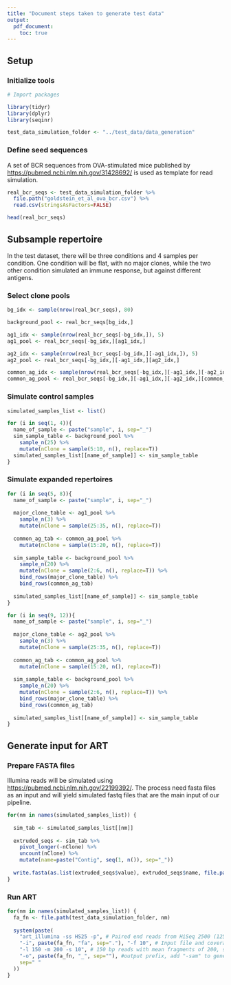 ```yaml
---
title: "Document steps taken to generate test data"
output:
  pdf_document:
    toc: true
---
```


## Setup

### Initialize tools

```r
# Import packages

library(tidyr)
library(dplyr)
library(seqinr)
```

```r
test_data_simulation_folder <- "../test_data/data_generation"
```


### Define seed sequences

A set of BCR sequences from OVA-stimulated mice published by [https://pubmed.ncbi.nlm.nih.gov/31428692/](Goldstein et al.) is used as template for read simulation.

```r
real_bcr_seqs <- test_data_simulation_folder %>%
  file.path("goldstein_et_al_ova_bcr.csv") %>%
  read.csv(stringsAsFactors=FALSE)

head(real_bcr_seqs)
```

## Subsample repertoire

In the test dataset, there will be three conditions and 4 samples per condition. One condition will be flat, with no major clones, while the two other condition simulated an immune response, but against different antigens.

### Select clone pools

```r
bg_idx <- sample(nrow(real_bcr_seqs), 80)

background_pool <- real_bcr_seqs[bg_idx,]
```

```r
ag1_idx <- sample(nrow(real_bcr_seqs[-bg_idx,]), 5)
ag1_pool <- real_bcr_seqs[-bg_idx,][ag1_idx,]
```

```r
ag2_idx <- sample(nrow(real_bcr_seqs[-bg_idx,][-ag1_idx,]), 5)
ag2_pool <- real_bcr_seqs[-bg_idx,][-ag1_idx,][ag2_idx,]
```

```r
common_ag_idx <- sample(nrow(real_bcr_seqs[-bg_idx,][-ag1_idx,][-ag2_idx,]), 2)
common_ag_pool <- real_bcr_seqs[-bg_idx,][-ag1_idx,][-ag2_idx,][common_ag_idx,]
```

### Simulate control samples

```r
simulated_samples_list <- list()

for (i in seq(1, 4)){
  name_of_sample <- paste("sample", i, sep="_")
  sim_sample_table <- background_pool %>%
    sample_n(25) %>%
    mutate(nClone = sample(5:10, n(), replace=T))
  simulated_samples_list[[name_of_sample]] <- sim_sample_table 
}
```

### Simulate expanded repertoires

```r
for (i in seq(5, 8)){
  name_of_sample <- paste("sample", i, sep="_")
  
  major_clone_table <- ag1_pool %>%
    sample_n(3) %>%
    mutate(nClone = sample(25:35, n(), replace=T))
  
  common_ag_tab <- common_ag_pool %>%
    mutate(nClone = sample(15:20, n(), replace=T))
  
  sim_sample_table <- background_pool %>%
    sample_n(20) %>%
    mutate(nClone = sample(2:6, n(), replace=T)) %>%
    bind_rows(major_clone_table) %>%
    bind_rows(common_ag_tab)
  
  simulated_samples_list[[name_of_sample]] <- sim_sample_table 
}
```

```r
for (i in seq(9, 12)){
  name_of_sample <- paste("sample", i, sep="_")
  
  major_clone_table <- ag2_pool %>%
    sample_n(3) %>%
    mutate(nClone = sample(25:35, n(), replace=T))
  
  common_ag_tab <- common_ag_pool %>%
    mutate(nClone = sample(15:20, n(), replace=T))
  
  sim_sample_table <- background_pool %>%
    sample_n(20) %>%
    mutate(nClone = sample(2:6, n(), replace=T)) %>%
    bind_rows(major_clone_table) %>%
    bind_rows(common_ag_tab)
  
  simulated_samples_list[[name_of_sample]] <- sim_sample_table 
}
```

## Generate input for ART

### Prepare FASTA files

Illumina reads will be simulated using [https://pubmed.ncbi.nlm.nih.gov/22199392/](ART). The process need fasta files as an input and will yield simulated fastq files that are the main input of our pipeline.

```r
for(nm in names(simulated_samples_list)) {
  
  sim_tab <- simulated_samples_list[[nm]]
  
  extruded_seqs <- sim_tab %>%
    pivot_longer(-nClone) %>%
    uncount(nClone) %>%
    mutate(name=paste("Contig", seq(1, n()), sep="_"))
  
  write.fasta(as.list(extruded_seqs$value), extruded_seqs$name, file.path(test_data_simulation_folder, paste0(nm, ".fa")))
}
```

### Run ART

```r
for(nm in names(simulated_samples_list)) {
  fa_fn <- file.path(test_data_simulation_folder, nm)
  
  system(paste(
    "art_illumina -ss HS25 -p", # Paired end reads from HiSeq 2500 (125bp, 150bp)
    "-i", paste(fa_fn, "fa", sep="."), "-f 10", # Input file and coverage
    "-l 150 -m 200 -s 10", # 150 bp reads with mean fragments of 200, stdev 10
    "-o", paste(fa_fn, "_", sep=""), #output prefix, add "-sam" to generate also sam file
    sep=" "
  ))
}
```
